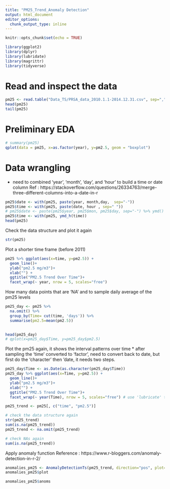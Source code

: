 ---
title: "PM25_Trend_Anomaly Detection"
output: html_document
editor_options: 
  chunk_output_type: inline
---

```{r setup, include=FALSE}
knitr::opts_chunk$set(echo = TRUE)
```
```{r message=FALSE}
library(ggplot2)
library(dplyr)
library(lubridate)
library(magrittr)
library(tidyverse)
```

# Read and inspect the data
```{r}
pm25 <- read.table("Data_TS/PRSA_data_2010.1.1-2014.12.31.csv", sep=",", skip = 0,  header = T)
head(pm25)
tail(pm25)
```
# Preliminary EDA
```{r}
# summary(pm25)
qplot(data = pm25, x=as.factor(year), y=pm2.5, geom = "boxplot")
```
# Data wrangling 
* need to combined 'year', 'month', 'day', and 'hour' to build a time or date column 
Ref : https://stackoverflow.com/questions/26334763/merge-three-different-columns-into-a-date-in-r
```{r}
pm25$date <- with(pm25, paste(year, month,day,  sep="-"))
pm25$time <- with(pm25, paste(date, hour , sep=" "))
# pm25$date <- paste(pm25$year, pm25$mon, pm25$day, sep="-") %>% ymd() %>% as.Date()
pm25$time <- with(pm25, ymd_h(time))
head(pm25)
```
Check the data structure and plot it again 
```{r}
str(pm25)

```
Plot a shorter time frame (before 2011)
```{r fig.height=10}
pm25 %>% ggplot(aes(x=time, y=pm2.5)) +
  geom_line()+
  ylab("pm2.5 mg/m3")+
  xlab("") + 
  ggtitle("PM2.5 Trend Over Time")+
  facet_wrap(~ year, nrow = 5, scales="free")
```
How many data points that are 'NA' and to sample daily average of the pm25 levels
```{r}
pm25_day <- pm25 %>% 
  na.omit() %>%
  group_by(Time= cut(time, 'days')) %>% 
  summarise(pm2.5=mean(pm2.5))
  

head(pm25_day)
# qplot(x=pm25_day$Time, y=pm25_day$pm2.5)
```
Plot the pm25 again, it shows the interval patterns over time
* after sampling the 'time' converted to 'factor', need to convert back to date, but first do the 'character' then 'date, it needs two steps.
```{r fig.height=10}
pm25_day$Time <- as.Date(as.character(pm25_day$Time))
pm25_day %>% ggplot(aes(x=Time, y=pm2.5)) +
  geom_line()+
  ylab("pm2.5 mg/m3")+
  xlab("") + 
  ggtitle("PM2.5 Trend Over Time")+
  facet_wrap(~ year(Time), nrow = 5, scales="free") # use 'lubricate' to extract year
```


```{r}
pm25_trend <- pm25[, c("time", "pm2.5")]
```
```{r}
# check the data structure again
str(pm25_trend)
sum(is.na(pm25_trend))
pm25_trend <- na.omit(pm25_trend)

# check NAs again 
sum(is.na(pm25_trend))
```
Apply anomaly function 
Reference : https://www.r-bloggers.com/anomaly-detection-in-r-2/
```{r}
anomalies_pm25 <- AnomalyDetectionTs(pm25_trend, direction="pos", plot=TRUE)
anomalies_pm25$plot
```
```{r}
anomalies_pm25$anoms
```


